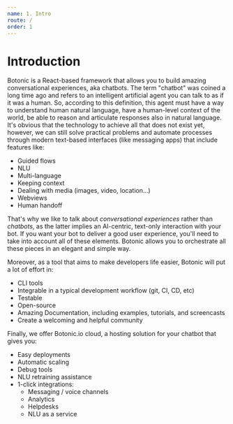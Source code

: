 ```yaml
---
name: 1. Intro
route: /
order: 1
---
```


# Introduction

Botonic is a React-based framework that allows you to build amazing conversational experiences, aka chatbots. The term "chatbot" was coined a long time ago and refers to an intelligent artificial agent you can talk to as if it was a human. So, according to this definition, this agent must have a way to understand human natural language, have a human-level context of the world, be able to reason and articulate responses also in natural language. It's obvious that the technology to achieve all that does not exist yet, however, we can still solve practical problems and automate processes through modern text-based interfaces (like messaging apps) that include features like:

* Guided flows
* NLU
* Multi-language
* Keeping context
* Dealing with media (images, video, location...)
* Webviews
* Human handoff

That's why we like to talk about *conversational experiences* rather than *chatbots*, as the latter implies an AI-centric, text-only interaction with your bot. If you want your bot to deliver a good user experience, you'll need to take into account all of these elements. Botonic allows you to orchestrate all these pieces in an elegant and simple way.

Moreover, as a tool that aims to make developers life easier, Botonic will put a lot of effort in:

* CLI tools
* Integrable in a typical development workflow (git, CI, CD, etc)
* Testable
* Open-source
* Amazing Documentation, including examples, tutorials, and screencasts
* Create a welcoming and helpful community

Finally, we offer Botonic.io cloud, a hosting solution for your chatbot that gives you:

* Easy deployments
* Automatic scaling
* Debug tools
* NLU retraining assistance
* 1-click integrations:
  * Messaging / voice channels
  * Analytics
  * Helpdesks
  * NLU as a service

